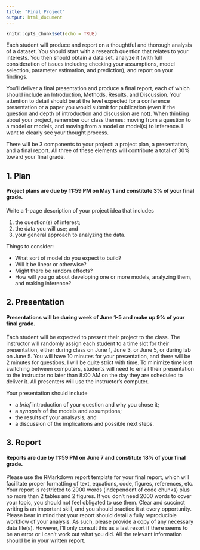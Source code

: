```yaml
---
title: "Final Project"
output: html_document
---
```


```r
knitr::opts_chunk$set(echo = TRUE)
```


Each student will produce and report on a thoughtful and thorough analysis of a dataset. You should start with a research question that relates to your interests. You then should obtain a data set, analyze it (with full consideration of issues including checking your assumptions, model selection, parameter estimation, and prediction), and report on your findings.

You’ll deliver a final presentation and produce a final report, each of which should include an Introduction, Methods, Results, and Discussion. Your attention to detail should be at the level expected for a conference presentation or a paper you would submit for publication (even if the question and depth of introduction and discussion are not). When thinking about your project, remember our class themes: moving from a question to a model or models, and moving from a model or model(s) to inference. I want to clearly see your thought process.

There will be 3 components to your project: a project plan, a presentation, and a final report. All three of these elements will contribute a total of 30% toward your final grade.

## 1. Plan

#### Project plans are due by 11:59 PM on May 1 and constitute 3% of your final grade.

Write a 1-page description of your project idea that includes 

1. the question(s) of interest;  
2. the data you will use; and  
3. your general approach to analyzing the data.  

Things to consider:

* What sort of model do you expect to build?  
* Will it be linear or otherwise?  
* Might there be random effects?  
* How will you go about developing one or more models, analyzing them, and making inference?

## 2. Presentation

#### Presentations will be during week of June 1-5 and make up 9% of your final grade.

Each student will be expected to present their project to the class. The instructor will randomly assign each student to a time slot for their presentation, either during class on June 1, June 3, or June 5, or during lab on June 5. You will have 10 minutes for your presentation, and there will be 2 minutes for questions. I will be quite strict with time. To minimize time lost switching between computers, students will need to email their presentation to the instructor no later than 8:00 AM on the day they are scheduled to deliver it. All presenters will use the instructor's computer.

Your presentation should include

* a *brief* introduction of your question and why you chose it;  
* a *synopsis* of the models and assumptions;  
* the results of your analsysis; and
* a discussion of the implications and possible next steps.

## 3. Report

#### Reports are due by 11:59 PM on June 7 and constitute 18% of your final grade.

Please use the RMarkdown report template for your final report, which will facilitate proper formatting of text, equations, code, figures, references, etc. Your report is restricted to 2000 words (independent of code chunks) plus no more than 2 tables and 2 figures. If you don’t need 2000 words to cover your topic, you should not feel obligated to use them. Clear and succinct writing is an important skill, and you should practice it at every opportunity. Please bear in mind that your report should detail a fully reproducible workflow of your analysis. As such, please provide a copy of any necessary data file(s). However, I’ll only consult this as a last resort if there seems to be an error or I can’t work out what you did. All the relevant information should be in your written report.
